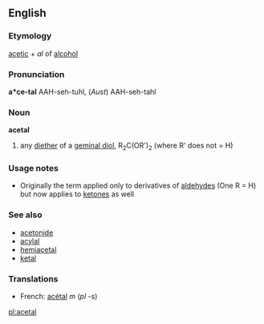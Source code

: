 ==English==

===Etymology===
[[acetic]] + ''al'' of [[alcohol]]

===Pronunciation===
'''a*ce-tal'''
{{rfp}}
{{rfap}}
AAH-seh-tuhl, (''Aust'') AAH-seh-tahl

===Noun===
'''acetal'''

#{{chemistry}} any [[diether]] of a [[geminal diol]], R<sub>2</sub>C(OR')<sub>2</sub> (where R' does not = H)
===Usage notes===
* Originally the term applied only to derivatives of [[aldehyde]]s (One R = H) but now applies to [[ketone]]s as well
===See also===
*[[acetonide]]
*[[acylal]]
*[[hemiacetal]]
*[[ketal]]

===Translations===
*French: [[acétal]] ''m'' (''pl'' -s)

[[pl:acetal]]
